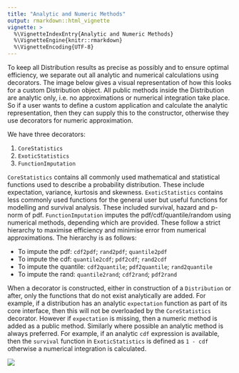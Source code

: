 ```yaml
---
title: "Analytic and Numeric Methods"
output: rmarkdown::html_vignette
vignette: >
  %\VignetteIndexEntry{Analytic and Numeric Methods}
  %\VignetteEngine{knitr::rmarkdown}
  %\VignetteEncoding{UTF-8}
---
```


To keep all Distribution results as precise as possibly and to ensure optimal efficiency, we separate out all analytic and numerical calculations using decorators. The image below gives a visual representation of how this looks for a custom Distribution object. All public methods inside the Distribution are analytic only, i.e. no approximations or numerical integration take place. So if a user wants to define a custom application and calculate the analytic representation, then they can supply this to the constructor, otherwise they use decorators for numeric approximation.

We have three decorators:

1. `CoreStatistics`
2. `ExoticStatistics`
3. `FunctionImputation`

`CoreStatistics` contains all commonly used mathematical and statistical functions used to describe a probability distribution. These include expectation, variance, kurtosis and skewness. `ExoticStatistics` contains less commonly used functions for the general user but useful functions for modelling and survival analysis. These included survival, hazard and p-norm of pdf. `FunctionImputation` imputes the pdf/cdf/quantile/random using numerical methods, depending which are provided. These follow a strict hierarchy to maximise efficiency and minimise error from numerical approximations. The hierarchy is as follows:

* To impute the pdf: `cdf2pdf`; `rand2pdf`; `quantile2pdf`
* To impute the cdf: `quantile2cdf`; `pdf2cdf`; `rand2cdf`
* To impute the quantile: `cdf2quantile`; `pdf2quantile`; `rand2quantile`
* To impute the rand: `quantile2rand`; `cdf2rand`; `pdf2rand`

When a decorator is constructed, either in construction of a `Distribution` or after, only the functions that do not exist analytically are added. For example, if a distribution has an analytic `expectation` function as part of its core interface, then this will not be overloaded by the `CoreStatistics` decorator. However if `expectation` is missing, then a numeric method is added as a public method. Similarly where possible an analytic method is always preferred. For example, if an analytic `cdf` expression is available, then the `survival` function in `ExoticStatistics` is defined as `1 - cdf` otherwise a numerical integration is calculated.

![](decorators.png)
